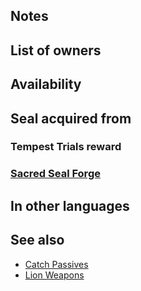 {{Passive
|type=A
|name=Atk/Res Catch
|exclusive=0
|canUseWeapon={{WeaponList|All}}
|canUseMove={{MoveList|Cavalry,Flying}}
|properties=random_owner
|1name=Atk/Res Catch 1
|alt1name=Atk Res Catch 1
|1tagid=SID_攻撃魔防の機先1
|1cost=60
|1effect=At start of combat, if foe's HP = 100% or if【Penalty】is active on foe, grants Atk/Res+3 to unit during combat.<br><br>【Penalty】<br>All effects that last "on foe through its next action." Includes penalties inflicted by a skill like Panic or Threaten and negative status effects (preventing counterattacks, restricting movement, or the effects of a skill like Triangle Adept or Guard).
|1required=-
|1promotionRarity=4
|1promotionTier=1
|2name=Atk/Res Catch 2
|alt2name=Atk Res Catch 2
|2tagid=SID_攻撃魔防の機先2
|2cost=120
|2effect=At start of combat, if foe’s HP = 100% or if【Penalty】is active on foe, grants Atk/Res+4 to unit during combat.<br><br>【Penalty】<br>All effects that last "on foe through its next action." Includes penalties inflicted by a skill like Panic or Threaten and negative status effects (preventing counterattacks, restricting movement, or the effects of a skill like Triangle Adept or Guard).
|2promotionRarity=5
|2promotionTier=1
|3name=Atk/Res Catch 3
|alt3name=Atk Res Catch 3
|3tagid=SID_攻撃魔防の機先3
|3cost=240
|3effect=At start of combat, if foe’s HP = 100% or if【Penalty】is active on foe, grants Atk/Res+5 to unit during combat.<br><br>【Penalty】<br>All effects that last "on foe through its next action." Includes penalties inflicted by a skill like Panic or Threaten and negative status effects (preventing counterattacks, restricting movement, or the effects of a skill like Triangle Adept or Guard).
|3next=-
|4name=Atk/Res Catch 4
|alt4name=Atk Res Catch 4
|4tagid=SID_攻撃魔防の機先4
|4cost=300
|4effect=At start of combat, if foe's HP = 100% or if【Penalty】is active on foe, grants Atk/Res+7 to unit during combat. At start of combat, if foe's HP = 100% and【Penalty】is active on foe, grants an additional Atk/Res+2 to unit during combat.<br><br>【Penalty】<br>All effects that last "on foe through its next action." Includes penalties inflicted by a skill like Panic or Threaten and negative status effects (preventing counterattacks, restricting movement, or the effects of a skill like Triangle Adept or Guard).
}}
==Notes==
{{Temporary buffs}}
{{EffectfromPenalty}}
==List of owners==
{{Skill Hero List}}
==Availability==
{{PassiveFocusList}}
{{PassiveDistributionList}}
{{PassiveCombatManualList}}
==Seal acquired from==
===Tempest Trials reward===
{{Tempest Trials seal reward}}
===[[Sacred Seal Forge]]===
{{SealCosts
|seals=Atk/Res Catch 1;Atk/Res Catch 2;Atk/Res Catch 3
|badgeColor=Transparent
|costs1=20;100;20
|costs2=60;200;50
|costs3=400;1000;100
}}
==In other languages==
{{OtherLanguages
|english=Atk/Res Catch
|japanese=攻撃魔防の機先
|german=Agr./Res.-Fang
|spanishEU=Captura Ata/Res
|spanishLA=Presa Atq./Res.
|french=Prise Atq/Rés
|italian=Cogli Att/Res
|chineseTW=攻擊魔防的先機
|portuguese=Capt. Atq./Res.
}}
==See also==
{{See also skills|cond=Description LIKE '%if foe_s HP%grants Atk/Res+%during combat%' AND WikiName NOT LIKE '%lion%' OR Description LIKE '%if%penalty%active on foe%grants Atk/Res+%during combat%' AND Description NOT LIKE '%penalty%initiates combat%'|columns=3}}
* [[Skill families/A Passives#Catch|Catch Passives]]
* [[Skill families/Weapons#Lion|Lion Weapons]]
{{Seals Navbox}}
{{Passives Navbox|A}}